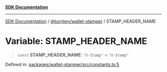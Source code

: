 [**SDK Documentation**](../../../README.mdx)

***

[SDK Documentation](../../../packages.mdx) / [@turnkey/wallet-stamper](../README.mdx) / STAMP\_HEADER\_NAME

# Variable: STAMP\_HEADER\_NAME

> `const` **STAMP\_HEADER\_NAME**: `"X-Stamp"` = `"X-Stamp"`

Defined in: [packages/wallet-stamper/src/constants.ts:5](https://github.com/tkhq/sdk/blob/e1b1a69bdd608320aaf03cc2dbbf68dc0c52b28d/packages/wallet-stamper/src/constants.ts#L5)
